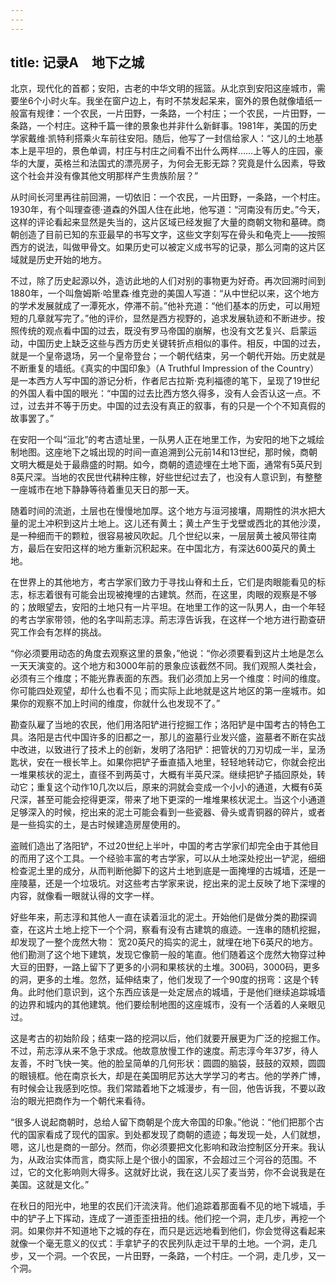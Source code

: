 ```yaml
---
---
---
```

title: 记录A　地下之城
---






北京，现代化的首都；安阳，古老的中华文明的摇篮。从北京到安阳这座城市，需要坐6个小时火车。我坐在窗户边上，有时不禁发起呆来，窗外的景色就像墙纸一般富有规律：一个农民，一片田野，一条路，一个村庄；一个农民，一片田野，一条路，一个村庄。这种千篇一律的景象也并非什么新鲜事。1981年，美国的历史学家戴维·凯特利搭乘火车前往安阳。随后，他写了一封信给家人：“这儿的土地基本上是平坦的，景色单调，村庄与村庄之间看不出什么两样……上等人的庄园，豪华的大厦，英格兰和法国式的漂亮房子，为何会无影无踪？究竟是什么因素，导致这个社会并没有像其他文明那样产生贵族阶层？”

从时间长河里再往前回溯，一切依旧：一个农民，一片田野，一条路，一个村庄。1930年，有个叫理查德·道森的外国人住在此地，他写道：“河南没有历史。”今天，这样的评论看起来显然是失当的，这片区域已经发掘了大量的商朝文物和墓碑。商朝创造了目前已知的东亚最早的书写文字，这些文字刻写在骨头和龟壳上——按照西方的说法，叫做甲骨文。如果历史可以被定义成书写的记录，那么河南的这片区域就是历史开始的地方。

不过，除了历史起源以外，造访此地的人们对别的事物更为好奇。再次回溯时间到1880年，一个叫詹姆斯·哈里森·维克逊的美国人写道：“从中世纪以来，这个地方的学术发展就成了一潭死水，停滞不前。”他补充道：“他们基本的历史，可以用短短的几章就写完了。”他的评价，显然是西方视野的，追求发展轨迹和不断进步。按照传统的观点看中国的过去，既没有罗马帝国的崩解，也没有文艺复兴、启蒙运动，中国历史上缺乏这些与西方历史关键转折点相似的事件。相反，中国的过去，就是一个皇帝退场，另一个皇帝登台；一个朝代结束，另一个朝代开始。历史就是不断重复的墙纸。《真实的中国印象》（A Truthful Impression of the Country）是一本西方人写中国的游记分析，作者尼古拉斯·克利福德的笔下，呈现了19世纪的外国人看中国的眼光：“中国的过去比西方悠久得多，没有人会否认这一点。不过，过去并不等于历史。中国的过去没有真正的叙事，有的只是一个个不知真假的故事罢了。”

在安阳一个叫“洹北”的考古遗址里，一队男人正在地里工作，为安阳的地下之城绘制地图。这座地下之城出现的时间一直追溯到公元前14和13世纪，那时候，商朝文明大概是处于最鼎盛的时期。如今，商朝的遗迹埋在土地下面，通常有5英尺到8英尺深。当地的农民世代耕种庄稼，好些世纪过去了，也没有人意识到，有整整一座城市在地下静静等待着重见天日的那一天。

随着时间的流逝，土层也在慢慢地加厚。这个地方与洹河接壤，周期性的洪水把大量的泥土冲积到这片土地上。这儿还有黄土；黄土产生于戈壁或西北的其他沙漠，是一种细而干的颗粒，很容易被风吹起。几个世纪以来，一层层黄土被风带往南方，最后在安阳这样的地方重新沉积起来。在中国北方，有深达600英尺的黄土地。

在世界上的其他地方，考古学家们致力于寻找山脊和土丘，它们是肉眼能看见的标志，标志着很有可能会出现被掩埋的古建筑。然而，在这里，肉眼的观察是不够的；放眼望去，安阳的土地只有一片平坦。在地里工作的这一队男人，由一个年轻的考古学家带领，他的名字叫荊志淳。荊志淳告诉我，在这样一个地方进行勘查研究工作会有怎样的挑战。

“你必须要用动态的角度去观察这里的景象，”他说：“你必须要看到这片土地是怎么一天天演变的。这个地方和3000年前的景象应该截然不同。我们观照人类社会，必须有三个维度；不能光靠表面的东西。我们必须加上另一个维度：时间的维度。你可能四处观望，却什么也看不见；而实际上此地就是这片地区的第一座城市。如果你的观察不加上时间的维度，你就什么也发现不了。”

勘查队雇了当地的农民，他们用洛阳铲进行挖掘工作；洛阳铲是中国考古的特色工具。洛阳是古代中国许多的旧都之一，那儿的盗墓行业发兴盛，盗墓者不断在实战中改进，以致进行了技术上的创新，发明了洛阳铲：把管状的刀刃切成一半，呈汤匙状，安在一根长竿上。如果你把铲子垂直插入地里，轻轻地转动它，你就会挖出一堆果核状的泥土，直径不到两英寸，大概有半英尺深。继续把铲子插回原处，转动它；重复这个动作10几次以后，原来的洞就会变成一个小小的通道，大概有6英尺深，甚至可能会挖得更深，带来了地下更深的一堆堆果核状泥土。当这个小通道足够深入的时候，挖出来的泥土可能会看到一些瓷器、骨头或青铜器的碎片，或者是一些捣实的土，是古时候建造房屋使用的。

盗贼们造出了洛阳铲，不过20世纪上半叶，中国的考古学家们却完全由于其他目的而用了这个工具。一个经验丰富的考古学家，可以从土地深处挖出一铲泥，细细检查泥土里的成分，从而判断他脚下的这片土地到底是一面掩埋的古城墙，还是一座陵墓，还是一个垃圾坑。对这些考古学家来说，挖出来的泥土反映了地下深埋的内容，就像看一眼就认得的文字一样。

好些年来，荊志淳和其他人一直在读着洹北的泥土。开始他们是做分类的勘探调查，在这片土地上挖下一个个洞，察看有没有古建筑的痕迹。一连串的随机挖掘，却发现了一整个庞然大物： 宽20英尺的捣实的泥土，就埋在地下6英尺的地方。他们勘测了这个地下建筑，发现它像箭一般的笔直。他们随着这个庞然大物穿过种大豆的田野，一路上留下了更多的小洞和果核状的土堆。300码，3000码，更多的洞，更多的土堆。忽然，延伸结束了，他们发现了一个90度的拐弯：这是个转角。此时他们意识到，这个东西应该是一处定居点的城墙，于是他们继续追踪城墙的边界和城内的其他建筑。他们要绘制地图的这座城市，没有一个活着的人亲眼见过。

这是考古的初始阶段；结束一路的挖洞以后，他们就要开展更为广泛的挖掘工作。不过，荊志淳从来不急于求成。他故意放慢工作的速度。荊志淳今年37岁，待人友善，不时飞快一笑。他的脸呈简单的几何形状：圆圆的脑袋，鼓鼓的双颊，圆圆的眼镜框。他在南京长大，却是在美国明尼苏达大学学习的考古。他的学养广博，有时候会让我感到吃惊。我们常踏着地下之城漫步，有一回，他告诉我，不要以政治的眼光把商作为一个朝代来看待。

“很多人说起商朝时，总给人留下商朝是个庞大帝国的印象。”他说：“他们把那个古代的国家看成了现代的国家。到处都发现了商朝的遗迹；每发现一处，人们就想，嗯，这儿也是商的一部分。然而，你必须要把文化影响和政治控制区分开来。我认为，从政治实体而言，商实际上是个很小的国家，不会超过三个河谷的范围。不过，它的文化影响则大得多。这就好比说，我在这儿买了麦当劳，你不会说我是在美国。这就是文化。”

在秋日的阳光中，地里的农民们汗流浃背。他们追踪着那面看不见的地下城墙，手中的铲子上下挥动，连成了一道歪歪扭扭的线。他们挖一个洞，走几步，再挖一个洞。如果你并不知道地下之城的存在，而只是远远地看到他们，你会觉得这看起来就像一个毫无意义的仪式：手拿铲子的农民列队走过干旱的土地。一个洞，走几步，又一个洞。一个农民，一片田野，一条路，一个村庄。一个洞，走几步，又一个洞。